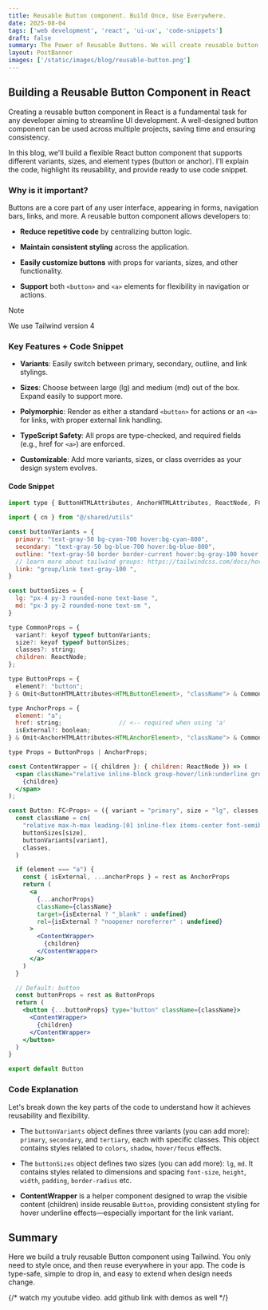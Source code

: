 ```yaml
---
title: Reusable Button component. Build Once, Use Everywhere.
date: 2025-08-04
tags: ['web development', 'react', 'ui-ux', 'code-snippets']
draft: false
summary: The Power of Reusable Buttons. We will create reusable button component written in JSX
layout: PostBanner
images: ['/static/images/blog/reusable-button.png']
---
```


## Building a Reusable Button Component in React

Creating a reusable button component in React is a fundamental task for any developer aiming to streamline UI development. A well-designed button component can be used across multiple projects, saving time and ensuring consistency.

In this blog, we'll build a flexible React button component that supports different variants, sizes, and element types (button or anchor). I'll explain the code, highlight its reusability, and provide ready to use code snippet.

### Why is it important?

Buttons are a core part of any user interface, appearing in forms, navigation bars, links, and more. A reusable button component allows developers to:

- **Reduce repetitive code** by centralizing button logic.

- **Maintain consistent styling** across the application.

- **Easily customize buttons** with props for variants, sizes, and other functionality.

- **Support** both `<button>` and `<a>` elements for flexibility in navigation or actions.

> [!note]
> We use Tailwind version 4

### Key Features + Code Snippet

- **Variants**: Easily switch between primary, secondary, outline, and link stylings.

- **Sizes**: Choose between large (lg) and medium (md) out of the box. Expand easily to support more.

- **Polymorphic**: Render as either a standard `<button>` for actions or an `<a>` for links, with proper external link handling.

- **TypeScript Safety**: All props are type-checked, and required fields (e.g., href for `<a>`) are enforced.

- **Customizable**: Add more variants, sizes, or class overrides as your design system evolves.

#### Code Snippet

```jsx
import type { ButtonHTMLAttributes, AnchorHTMLAttributes, ReactNode, FC } from "react"

import { cn } from "@/shared/utils"

const buttonVariants = {
  primary: "text-gray-50 bg-cyan-700 hover:bg-cyan-800",
  secondary: "text-gray-50 bg-blue-700 hover:bg-blue-800",
  outline: "text-gray-50 border border-current hover:bg-gray-100 hover:text-gray-900",
  // learn more about tailwind groups: https://tailwindcss.com/docs/hover-focus-and-other-states#differentiating-nested-groups
  link: "group/link text-gray-100 ",
}

const buttonSizes = {
  lg: "px-4 py-3 rounded-none text-base ",
  md: "px-3 py-2 rounded-none text-sm ",
}

type CommonProps = {
  variant?: keyof typeof buttonVariants;
  size?: keyof typeof buttonSizes;
  classes?: string;
  children: ReactNode;
};

type ButtonProps = {
  element?: "button";
} & Omit<ButtonHTMLAttributes<HTMLButtonElement>, "className"> & CommonProps;

type AnchorProps = {
  element: "a";
  href: string;                // <-- required when using 'a'
  isExternal?: boolean;
} & Omit<AnchorHTMLAttributes<HTMLAnchorElement>, "className"> & CommonProps;

type Props = ButtonProps | AnchorProps;

const ContentWrapper = ({ children }: { children: ReactNode }) => (
  <span className="relative inline-block group-hover/link:underline group-hover/link:underline-offset-4">
    {children}
  </span>
);

const Button: FC<Props> = ({ variant = "primary", size = "lg", classes, element, children, ...rest }) => {
  const className = cn(
    "relative max-h-max leading-[0] inline-flex items-center font-semibold text-nowrap transition",
    buttonSizes[size],
    buttonVariants[variant],
    classes,
  )

  if (element === "a") {
    const { isExternal, ...anchorProps } = rest as AnchorProps
    return (
      <a
        {...anchorProps}
        className={className}
        target={isExternal ? "_blank" : undefined}
        rel={isExternal ? "noopener noreferrer" : undefined}
      >
        <ContentWrapper>
          {children}
        </ContentWrapper>
      </a>
    )
  }

  // Default: button
  const buttonProps = rest as ButtonProps
  return (
    <button {...buttonProps} type="button" className={className}>
      <ContentWrapper>
        {children}
      </ContentWrapper>
    </button>
  )
}

export default Button
```

### Code Explanation

Let's break down the key parts of the code to understand how it achieves reusability and flexibility.

- The `buttonVariants` object defines three variants (you can add more): `primary`, `secondary`, and `tertiary`, each with specific classes. This object contains styles related to `colors`, `shadow`, `hover/focus` effects.

- The `buttonSizes` object defines two sizes (you can add more): `lg`, `md`. It contains styles related to dimensions and spacing `font-size`, `height`, `width`, `padding`, `border-radius` etc.

- **ContentWrapper** is a helper component designed to wrap the visible content (children) inside reusable `Button`, providing consistent styling for hover underline effects—especially important for the link variant.

## Summary

Here we build a truly reusable Button component using Tailwind. You only need to style once, and then reuse everywhere in your app. The code is type-safe, simple to drop in, and easy to extend when design needs change.

{/* watch my youtube video. add github link with demos as well */}
